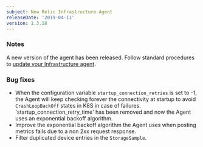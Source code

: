 ```yaml
---
subject: New Relic Infrastructure Agent
releaseDate: '2019-04-11'
version: 1.3.18
---
```


### Notes

A new version of the agent has been released. Follow standard procedures to [update your Infrastructure agent](/docs/infrastructure/new-relic-infrastructure/installation/update-infrastructure-agent).

### Bug fixes

* When the configuration variable `startup_connection_retries` is set to -1, the Agent will keep checking forever the connectivity at startup to avoid `CrashLoopBackOff` states in K8S in case of failures. 'startup_connection_retry_time' has been removed and now the Agent uses an exponential backoff algorithm.
* Improve the exponential backoff algorithm the Agent uses when posting metrics fails due to a non 2xx request response.
* Filter duplicated device entries in the `StorageSample`.
